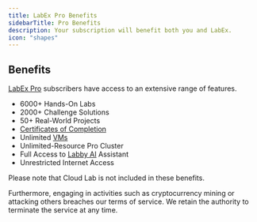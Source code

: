 ```yaml
---
title: LabEx Pro Benefits
sidebarTitle: Pro Benefits
description: Your subscription will benefit both you and LabEx.
icon: "shapes"
---
```


## Benefits

[LabEx Pro](https://labex.io/pricing) subscribers have access to an extensive range of features.

- 6000+ Hands-On Labs
- 2000+ Challenge Solutions
- 50+ Real-World Projects
- [Certificates of Completion](/labex-pro/certificates-of-completion)
- Unlimited [VMs](/using-labex/virtual-machine)
- Unlimited-Resource Pro Cluster
- Full Access to [Labby AI](/using-labex/labby-ai) Assistant
- Unrestricted Internet Access

Please note that Cloud Lab is not included in these benefits.

Furthermore, engaging in activities such as cryptocurrency mining or attacking others breaches our terms of service. We retain the authority to terminate the service at any time.
